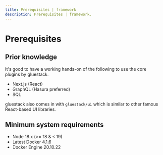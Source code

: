 ```yaml
---
title: Prerequisites | framework
description: Prerequisites | framework.
---
```



<Meta title="Overview/Prerequisites" />

# Prerequisites

## Prior knowledge

It's good to have a working hands-on of the following to use the core plugins by gluestack.

- Next.js (React)
- GraphQL (Hasura preferred)
- SQL

gluestack also comes in with `gluestack/ui` which is similar to other famous React-based UI libraries.

## Minimum system requirements

- Node 18.x (>= 18 & < 19)
- Latest Docker 4.1.6
- Docker Engine 20.10.22
